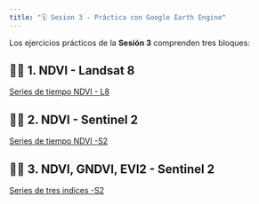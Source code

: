```yaml
---
title: "🗓️ Sesion 3 - Práctica con Google Earth Engine"
---
```


Los ejercicios prácticos de la **Sesión 3** comprenden tres bloques:

::: {.callout-important collapse=true}

## 👨‍🏫 1. NDVI - Landsat 8

[Series de tiempo NDVI - L8](https://ials.github.io/GEE/04-L8-indices/index.html)

:::

::: {.callout-important collapse=true}

## 👨‍🏫 2. NDVI - Sentinel 2

[Series de tiempo NDVI -S2](https://ials.github.io/GEE/05-S2-indices/index.html)

:::

::: {.callout-important collapse=true}

## 👨‍🏫 3. NDVI, GNDVI, EVI2 - Sentinel 2

[Series de tres indices -S2](https://ials.github.io/GEE/06-tres-indices/index.html)

:::







